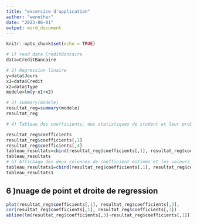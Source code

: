 ---
title: "excercice d'application"
author: "wennther"
date: "2023-06-01"
output: word_document
---

```{r setup, include=FALSE}
knitr::opts_chunk$set(echo = TRUE)
```


```{r }
# 1) read data CreditBancaire
data=CreditBancaire

# 2) Regression linaire
y=data$Jours
x1=data$Credit
x2=data$Type
modele=lm(y~x1+x2)

# 3) summary(modele)
resultat_reg=summary(modele)
resultat_reg

# 4) Tableau des coefficients, des statistiques de student et leur probabilite

resultat_reg$coefficients
resultat_reg$coefficients[,1]
resultat_reg$coefficients[,4]
tableau_resultats=cbind(resultat_reg$coefficients[,1], resultat_reg$coefficients[,3],resultat_reg$coefficients[,4])
tableau_resultats
# 5) Affichage des deux colonnes de coefficient estimes et les valeurs de la statistique de student
tableau_resultats1=cbind(resultat_reg$coefficients[,1], resultat_reg$coefficients[,3])
tableau_resultats1
```

## 6 )nuage de point et droite de regression

```{r data}
plot(resultat_reg$coefficients[,1], resultat_reg$coefficients[,3],                            ylab="statistique de student",xlab="coefficient estime")
cor(resultat_reg$coefficients[,1], resultat_reg$coefficients[,3])
abline(lm(resultat_reg$coefficients[,3]~resultat_reg$coefficients[,1]))
```


